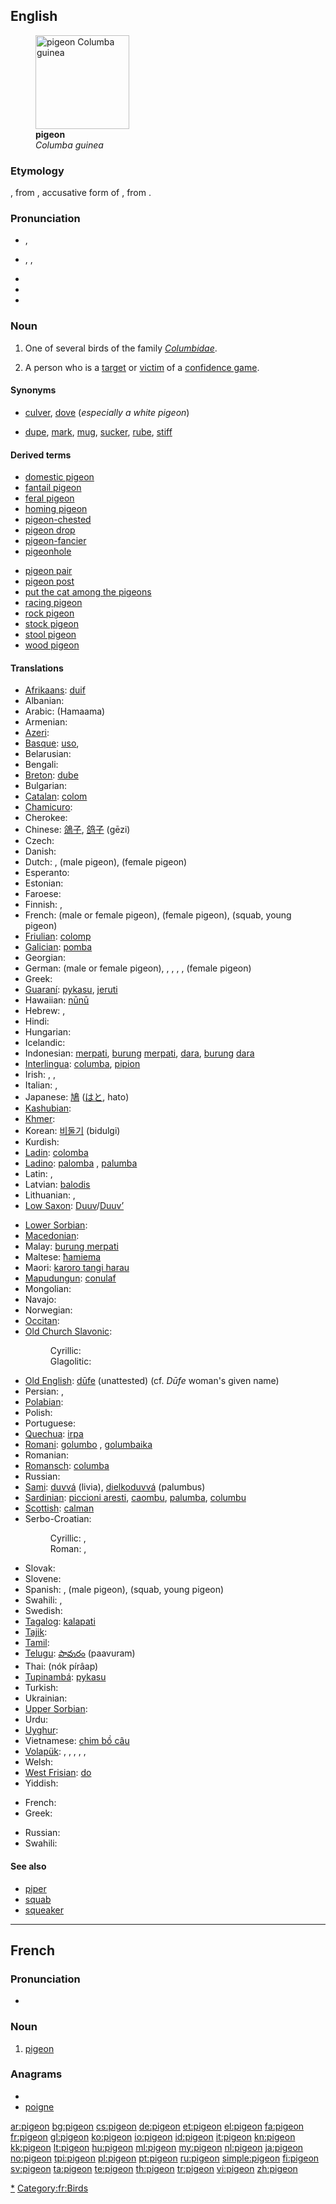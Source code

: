 {{wikipedia}}
==English==
[[Image:Columba guinea.jpg|thumb|right|150px|'''pigeon'''<br>''Columba guinea'']]

===Etymology===
{{etyl|fro|en}} {{term|pijon|lang=fro}}, from {{etyl|LL.}} {{term|pipionem||chirping bird|lang=la}}, accusative form of {{etyl|la|en}} {{term|pipio||chirping bird|lang=la}}, from {{term|pipire||to chirp|lang=la}}.

===Pronunciation===
* {{a|UK}} {{IPA|/ˈpɪdʒɪn/}}, {{SAMPA|/"pIdZIn/}}
* {{a|US}} {{enPR|pĭjʹən}}, {{IPA|/ˈpɪdʒən/}}, {{SAMPA|/"pIdZ@n/}}
* {{audio|En-us-pigeon.ogg|Audio (US)}}
* {{rhymes|ɪdʒən|ɪdʒɪn}}
* {{homophones|pidgin}}

===Noun===
{{en-noun}}

# One of several birds of the family ''[[Columbidae]]''.
# {{slang}} A person who is a [[target]] or [[victim]] of a [[confidence game]].

====Synonyms====
* {{sense|bird}} [[culver]], [[dove]] (''especially a white pigeon'')
* {{sense|person who is a target or victim of a confidence game}} [[dupe]], [[mark]], [[mug]], [[sucker]], [[rube]], [[stiff]]

====Derived terms====
{{rel-top|Terms derived from ''pigeon''}}
* [[domestic pigeon]]
* [[fantail pigeon]]
* [[feral pigeon]]
* [[homing pigeon]]
* [[pigeon-chested]]
* [[pigeon drop]]
* [[pigeon-fancier]]
* [[pigeonhole]]
{{rel-mid}}
* [[pigeon pair]]
* [[pigeon post]]
* [[put the cat among the pigeons]]
* [[racing pigeon]]
* [[rock pigeon]]
* [[stock pigeon]]
* [[stool pigeon]]
* [[wood pigeon]]
{{rel-bottom}}

====Translations====
{{trans-top|bird of family ''Columbidae''}}
* [[Afrikaans]]: [[duif]]
* Albanian: {{t-|sq|pëllumbi|xs=Albanian}}
* Arabic: {{Arab|[[حمامة]]}} (Hamaama) {{f}}
* Armenian: {{t+|hy|աղավնի|tr=aġavni}}
* [[Azeri]]: {{t+|az|göyərçin|xs=Azeri}}
* [[Basque]]: [[uso]],  {{t-|eu|urzo|xs=Basque}}
* Belarusian: {{t-|be|голуб|m|tr=golub|xs=Belarusian}}
* Bengali: {{t-|bn|কবুতর|sc=Beng|xs=Bengali}}
* [[Breton]]: [[dube]]
* Bulgarian: {{t+|bg|гълъб|m|tr=gǎlǎb}}
* [[Catalan]]: [[colom]] {{m}}
* [[Chamicuro]]: {{tø|ccc|pujtuku}}
* Cherokee: {{t-|chr|ᏬᏱ|tr=woyi|sc=Cher|xs=Cherokee}}
* Chinese: [[鴿子]], [[鸽子]] (gēzi)
* Czech: {{t+|cs|holub|m}}
* Danish: {{t-|da|due}}
* Dutch: {{t+|nl|duif|f}}, {{t-|nl|doffer|m}} (male pigeon), {{t-|nl|duivin|f}} (female pigeon)
* Esperanto: {{t-|eo|kolombo|xs=Esperanto}}
* Estonian: {{t-|et|tuvi}}
* Faroese: {{t|fo|dúgva|xs=Faroese}}
* Finnish: {{t+|fi|kyyhky}}, {{t+|fi|pulu}}
* French: {{t+|fr|pigeon|m}} (male or female pigeon), {{t-|fr|pigeonne|f}} (female pigeon), {{t-|fr|pigeonneau|m}} (squab, young pigeon)
* [[Friulian]]: [[colomp]]
* [[Galician]]: [[pomba]] {{f}}
* Georgian: {{t-|ka|მტრედი|tr=mtredi|sc=Geor|xs=Georgian}}
* German: {{t+|de|Taube|f}} (male or female pigeon), {{t+|de|Tauber|m}}, {{t-|de|Täuber|m}}, {{t-|de|Tauberich|m}}, {{t-|de|Täuberich|m}}, {{t-|de|Täubin|f}} (female pigeon)
* Greek: {{t+|el|περιστέρι|n|tr=peristéri}}
* [[Guaraní]]: [[pykasu]], [[jeruti]]
* Hawaiian: [[nūnū#Hawaiian|nūnū]]
* Hebrew: {{t-|he|תסיל}}, {{t+|he|יונה|f|tr=yoná}}
* Hindi: {{t-|hi|कबूतर|m|tr=kabūtar|xs=Hindi}}
* Hungarian: {{t+|hu|galamb}}
* Icelandic: {{t+|is|dúfa|f}}
* Indonesian: [[merpati]], [[burung]] [[merpati]], [[dara]], [[burung]] [[dara]]
* [[Interlingua]]: [[columba]], [[pipion]]
* Irish: {{t-|ga|colm|xs=Irish}}, {{t-|ga|colmán|xs=Irish}}, {{t+|ga|colúr|xs=Irish}}
* Italian: {{t+|it|piccione|m}}, {{t+|it|colombo|m}}
* Japanese: [[鳩]] ([[はと]], hato)
* [[Kashubian]]: {{t-|csb|gòłąbk|m|xs=Kashubian}}
* [[Khmer]]: {{t|km|ព្រាប|tr=priep|sc=Khmr}}
* Korean: [[비둘기]] (bidulgi)
* Kurdish: {{ku-Arab|[[کۆتر]]}}
* [[Ladin]]: [[colomba]]
* [[Ladino]]: [[palomba]] {{f}}, [[palumba]] {{f}}
* Latin: {{t-|la|columbus|m}}, {{t-|la|columba|f}}
* Latvian: [[balodis]]
* Lithuanian: {{t+|lt|karvelis|m|xs=Lithuanian}}, {{t+|lt|balandis|m|xs=Lithuanian}}
* [[Low Saxon]]: [[Duuv]]/[[Duuv’]] {{f}}
{{trans-mid}}
* [[Lower Sorbian]]: {{tø|dsb|gołub|m|xs=Lower Sorbian}}
* [[Macedonian]]: {{t-|mk|гулаб|gulab|m}}
* Malay: [[burung merpati]]
* Maltese: [[ħamiema]] {{f}}
* Maori: [[karoro tangi harau]]
* [[Mapudungun]]: [[conulaf]]
* Mongolian: {{t-|mn|тагтаа|sc=Cyrl|xs=Mongolian}}
* Navajo: {{tø|nv|hasbídí}}
* Norwegian: {{t+|no|due|m|f}}
* [[Occitan]]: {{t|oc|colomb|xs=Occitan}} {{m}}
* [[Old Church Slavonic]]:
*: Cyrillic: {{tø|cu|голѫбь|m|tr=golǫbĭ|sc=Cyrs|xs=Old Church Slavonic}}
*: Glagolitic: {{tø|cu|ⰃⰑⰎⰨⰁⰠ|m|tr=golǫbĭ|sc=Glag|xs=Old Church Slavonic}}
* [[Old English]]: [[dūfe]] (unattested) (cf. ''Dūfe'' woman's given name)
* Persian: {{t+|fa|کبوتر|tr=kabutar|xs=Persian}}, {{t-|fa|کفتر|tr=kaftar|xs=Persian}}
* [[Polabian]]: {{tø|pox|ďölǫb|m|xs=Polabian}}
* Polish: {{t+|pl|gołąb|m}}
* Portuguese: {{t+|pt|pombo|m}}
* [[Quechua]]: [[irpa]]
* [[Romani]]: [[golumbo]] {{m}}, [[golumbaika]] {{f}}
* Romanian: {{t+|ro|porumbel}}
* [[Romansch]]: [[columba]]
* Russian: {{t+|ru|голубь|m|tr=gólub’}}
* [[Sami]]: [[duvvá]] (livia), [[dielkoduvvá]] (palumbus)
* [[Sardinian]]: [[piccioni aresti]], [[caombu]], [[palumba]], [[columbu]]
* [[Scottish]]: [[calman]]
* Serbo-Croatian:
*: Cyrillic: {{t|sh|голуб|m|sc=Cyrl|xs=Serbo-Croatian}}, {{t|sh|голубица|f|sc=Cyrl|xs=Serbo-Croatian}}
*: Roman: {{t|sh|golub|m|xs=Serbo-Croatian}}, {{t|sh|golubica|f|xs=Serbo-Croatian}}
* Slovak: {{t-|sk|holub|m}}
* Slovene: {{t+|sl|golob|m}}
* Spanish: {{t+|es|paloma|f}}, {{t-|es|palomo|m}} (male pigeon), {{t-|es|pichón|m}} (squab, young pigeon)
* Swahili: {{t+|sw|hua|xs=Swahili}}, {{t+|sw|njiwa|xs=Swahili}}
* Swedish: {{t+|sv|duva|c}}
* [[Tagalog]]: [[kalapati]]
* [[Tajik]]: {{t-|tg|кабӯтар|tr=kabūtar|sc=Cyrl|xs=Tajik}}
* [[Tamil]]: {{t|ta|புறா|tr=puraa|sc=Taml}}
* [[Telugu]]: [[పావురం]] (paavuram)
* Thai: {{Thai|[[นกพิราบ]]}} (nók pírâap)
* [[Tupinambá]]: [[pykasu]]
* Turkish: {{t+|tr|güvercin}}
* Ukrainian: {{t-|uk|голуб|m|tr=holub|xs=Ukrainian}}
* [[Upper Sorbian]]: {{tø|hsb|hołb|m|xs=Upper Sorbian}}
* Urdu: {{t-|ur|کبوتر|m|tr=kabutar|xs=Urdu}}
* [[Uyghur]]: {{t|ug|كەپتەر|sc=ug-Arab}}
* Vietnamese: [[chim bồ câu]]
* [[Volapük]]: {{qualifier|male or female}} {{t+|vo|pijun|xs=Volapük}}, {{qualifier|male}} {{t+|vo|hipijun|xs=Volapük}}, {{qualifier|female}} {{t+|vo|jipijun|xs=Volapük}}, {{qualifier|offspring, young}} {{t+|vo|pijunül|xs=Volapük}}, {{qualifier|young male offspring}} {{t|vo|hipijunül}}, {{qualifier|young female offspring}} {{t|vo|jipijunül}}
* Welsh: {{t-|cy|colomen|xs=Welsh}}
* [[West Frisian]]: [[do]]
* Yiddish: {{t-|yi|טויב|f|alt=טױב|tr=toyb, tojb|xs=Yiddish}}
{{trans-bottom}}

{{trans-top|victim of a confidence game}}
* French: {{t+|fr|pigeon|m}}
* Greek: {{t+|el|θύμα|n|tr=θíma}}
{{trans-mid}}
* Russian: {{t|ru|лох|m|sc=Cyrl|tr=lox}}
* Swahili: {{t+|sw|njiwa|xs=Swahili}}
{{trans-bottom}}

====See also====
* [[piper]]
* [[squab]]
* [[squeaker]]

[[Category:Pigeons|*]]

----

==French==

===Pronunciation===
* {{audio|Fr-pigeon.ogg|Audio}}

===Noun===
{{fr-noun|m}}

# [[pigeon#English|pigeon]]

===Anagrams===
* {{alphagram|eginop}}
* [[poigne#French|poigne]]

[[Category:fr:Birds]]

[[ar:pigeon]]
[[bg:pigeon]]
[[cs:pigeon]]
[[de:pigeon]]
[[et:pigeon]]
[[el:pigeon]]
[[fa:pigeon]]
[[fr:pigeon]]
[[gl:pigeon]]
[[ko:pigeon]]
[[io:pigeon]]
[[id:pigeon]]
[[it:pigeon]]
[[kn:pigeon]]
[[kk:pigeon]]
[[lt:pigeon]]
[[hu:pigeon]]
[[ml:pigeon]]
[[my:pigeon]]
[[nl:pigeon]]
[[ja:pigeon]]
[[no:pigeon]]
[[tpi:pigeon]]
[[pl:pigeon]]
[[pt:pigeon]]
[[ru:pigeon]]
[[simple:pigeon]]
[[fi:pigeon]]
[[sv:pigeon]]
[[ta:pigeon]]
[[te:pigeon]]
[[th:pigeon]]
[[tr:pigeon]]
[[vi:pigeon]]
[[zh:pigeon]]